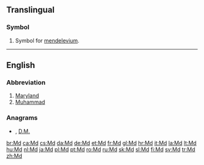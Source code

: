 {{also|MD|.md|m/d|md.|Md.|m.d.|M.D.}}
==Translingual==

===Symbol===
{{mul-symbol}}

# {{lb|mul|element symbol}} Symbol for [[mendelevium]].

----

==English==

===Abbreviation===
{{rfc-header|Abbreviation}}
{{head|en|abbreviation}}

# [[Maryland]]
# [[Muhammad]]

===Anagrams===
* {{l|en|DM}} , [[D.M.#English|D.M.]]

[[br:Md]]
[[ca:Md]]
[[cs:Md]]
[[da:Md]]
[[de:Md]]
[[et:Md]]
[[fr:Md]]
[[gl:Md]]
[[hr:Md]]
[[it:Md]]
[[la:Md]]
[[lt:Md]]
[[hu:Md]]
[[nl:Md]]
[[ja:Md]]
[[pl:Md]]
[[pt:Md]]
[[ro:Md]]
[[ru:Md]]
[[sk:Md]]
[[sl:Md]]
[[fi:Md]]
[[sv:Md]]
[[tr:Md]]
[[zh:Md]]
